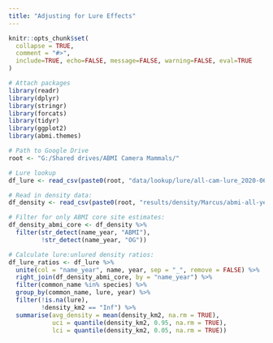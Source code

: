 ```yaml
---
title: "Adjusting for Lure Effects"
---
```


```r
knitr::opts_chunk$set(
  collapse = TRUE,
  comment = "#>",
  include=TRUE, echo=FALSE, message=FALSE, warning=FALSE, eval=TRUE
)

# Attach packages
library(readr)
library(dplyr)
library(stringr)
library(forcats)
library(tidyr)
library(ggplot2)
library(abmi.themes)

# Path to Google Drive
root <- "G:/Shared drives/ABMI Camera Mammals/"

# Lure lookup
df_lure <- read_csv(paste0(root, "data/lookup/lure/all-cam-lure_2020-06-01.csv"))

# Read in density data:
df_density <- read_csv(paste0(root, "results/density/Marcus/abmi-all-years_density_2020-07-30.csv"))

```

```r

# Filter for only ABMI core site estimates:
df_density_abmi_core <- df_density %>%
  filter(str_detect(name_year, "ABMI"),
         !str_detect(name_year, "OG"))

# Calculate lure:unlured density ratios:
df_lure_ratios <- df_lure %>%
  unite(col = "name_year", name, year, sep = "_", remove = FALSE) %>%
  right_join(df_density_abmi_core, by = "name_year") %>%
  filter(common_name %in% species) %>%
  group_by(common_name, lure, year) %>%
  filter(!is.na(lure),
         !density_km2 == "Inf") %>%
  summarise(avg_density = mean(density_km2, na.rm = TRUE),
            uci = quantile(density_km2, 0.95, na.rm = TRUE),
            lci = quantile(density_km2, 0.05, na.rm = TRUE))

```

